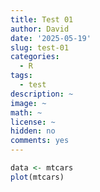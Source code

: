 ```yaml
---
title: Test 01
author: David
date: '2025-05-19'
slug: test-01
categories:
  - R
tags:
  - test
description: ~
image: ~
math: ~
license: ~
hidden: no
comments: yes
---
```



```r

data <- mtcars
plot(mtcars)
```
